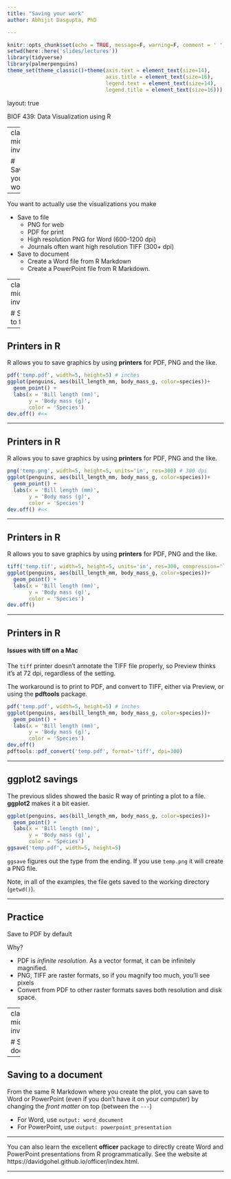 ```yaml
---
title: "Saving your work"
author: Abhijit Dasgupta, PhD

---
```



```r
knitr::opts_chunk$set(echo = TRUE, message=F, warning=F, comment = ' ', cache=TRUE)
setwd(here::here('slides/lectures'))
library(tidyverse)
library(palmerpenguins)
theme_set(theme_classic()+theme(axis.text = element_text(size=14),
                                axis.title = element_text(size=16),
                                legend.text = element_text(size=14),
                                legend.title = element_text(size=16)))
```

layout: true

<div class="my-header">
<span>BIOF 439: Data Visualization using R</span></div>

---
class: middle, inverse

# Saving your work

---

You want to actually use the visualizations you make

+ Save to file
    - PNG for web
    - PDF for print
    - High resolution PNG for Word (600-1200 dpi)
    - Journals often want high resolution TIFF (300+ dpi)
+ Save to document
    - Create a Word file from R Markdown
    - Create a PowerPoint file from R Markdown.
    
---
class: middle, inverse

# Save to file

---

## Printers in R

R allows you to save graphics by using **printers** for PDF, PNG and the like.

```r
pdf('temp.pdf', width=5, height=5) # inches
ggplot(penguins, aes(bill_length_mm, body_mass_g, color=species))+
  geom_point() + 
  labs(x = 'Bill length (mm)',
       y = 'Body mass (g)', 
       color = 'Species')
dev.off() #<<
```

---

## Printers in R

R allows you to save graphics by using **printers** for PDF, PNG and the like.

```r
png('temp.png', width=5, height=5, units='in', res=300) # 300 dpi
ggplot(penguins, aes(bill_length_mm, body_mass_g, color=species))+
  geom_point() + 
  labs(x = 'Bill length (mm)',
       y = 'Body mass (g)', 
       color = 'Species')
dev.off() #<<
```

---

## Printers in R

R allows you to save graphics by using **printers** for PDF, PNG and the like.

```r
tiff('temp.tif', width=5, height=5, units='in', res=300, compression='lzw') # 300 dpi
ggplot(penguins, aes(bill_length_mm, body_mass_g, color=species))+
  geom_point() + 
  labs(x = 'Bill length (mm)',
       y = 'Body mass (g)', 
       color = 'Species')
dev.off() 
```

---

## Printers in R

#### Issues with tiff on a Mac

The `tiff` printer doesn't annotate the TIFF file properly, so Preview thinks it's at 72 dpi, regardless
of the setting.

The workaround is to print to PDF, and convert to TIFF, either via Preview, or using the **pdftools** package.

```r
pdf('temp.pdf', width=5, height=5) # inches
ggplot(penguins, aes(bill_length_mm, body_mass_g, color=species))+
  geom_point() + 
  labs(x = 'Bill length (mm)',
       y = 'Body mass (g)', 
       color = 'Species')
dev.off() 
pdftools::pdf_convert('temp.pdf', format='tiff', dpi=300)
```

---

## ggplot2 savings

The previous slides showed the basic R way of printing a plot to a file. **ggplot2** makes it a bit easier.

```r
ggplot(penguins, aes(bill_length_mm, body_mass_g, color=species))+
  geom_point() + 
  labs(x = 'Bill length (mm)',
       y = 'Body mass (g)', 
       color = 'Species')
ggsave('temp.pdf', width=5, height=5)
```

`ggsave` figures out the type from the ending. If you use `temp.png` it will create a PNG file. 

Note, in all of the examples, the file gets saved to the working directory (`getwd()`). 

---

## Practice

Save to PDF by default

Why?

+ PDF is _infinite resolution_. As a vector format, it can be infinitely magnified.
+ PNG, TIFF are raster formats, so if you magnify too much, you'll see pixels
+ Convert from PDF to other raster formats saves both resolution and disk space.

---
class: middle, inverse

# Save to document

---

## Saving to a document

From the same R Markdown where you create the plot, you can save to Word or PowerPoint (even if you 
don't have it on your computer) by changing the _front matter_ on top (between the `---`)

+ For Word, use `output: word_document`
+ For PowerPoint, use `output: powerpoint_presentation`


----

You can also learn the excellent **officer** package to directly create Word and PowerPoint
presentations from R programmatically. See the website at https://davidgohel.github.io/officer/index.html.

--- 

